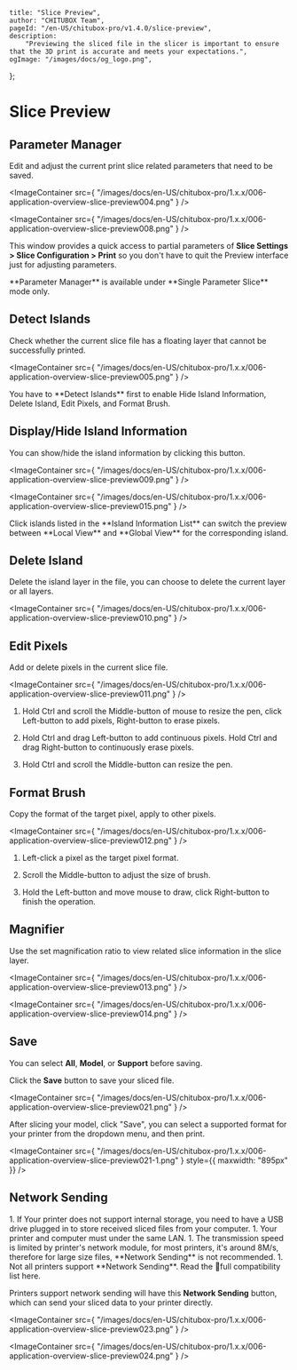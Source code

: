 	title: "Slice Preview",
	author: "CHITUBOX Team",
	pageId: "/en-US/chitubox-pro/v1.4.0/slice-preview",
	description:
		"Previewing the sliced file in the slicer is important to ensure that the 3D print is accurate and meets your expectations.",
	ogImage: "/images/docs/og_logo.png",
};

# Slice Preview

## Parameter Manager

Edit and adjust the current print slice related parameters that need to be saved.

<ImageContainer
	src={
		"/images/docs/en-US/chitubox-pro/1.x.x/006-application-overview-slice-preview004.png"
	}
/>

<ImageContainer
	src={
		"/images/docs/en-US/chitubox-pro/1.x.x/006-application-overview-slice-preview008.png"
	}
/>

This window provides a quick access to partial parameters of **Slice Settings > Slice Configuration > Print** so you don't have to quit the Preview interface just for adjusting parameters.

<Admonition type="note">
	**Parameter Manager** is available under **Single Parameter Slice** mode
	only.
</Admonition>

## Detect Islands

Check whether the current slice file has a floating layer that cannot be successfully printed.

<ImageContainer
	src={
		"/images/docs/en-US/chitubox-pro/1.x.x/006-application-overview-slice-preview005.png"
	}
/>

<Admonition type="note">
	You have to **Detect Islands** first to enable <NextLink href="#displayhide-island-information">Hide Island Information</NextLink>, <NextLink href="#delete-island">Delete Island</NextLink>, <NextLink href="#edit-pixels">Edit Pixels</NextLink>, and <NextLink href="#format-brush">Format Brush</NextLink>.
</Admonition>

## Display/Hide Island Information

You can show/hide the island information by clicking this button.

<ImageContainer
	src={
		"/images/docs/en-US/chitubox-pro/1.x.x/006-application-overview-slice-preview009.png"
	}
/>

<ImageContainer
	src={
		"/images/docs/en-US/chitubox-pro/1.x.x/006-application-overview-slice-preview015.png"
	}
/>

<Admonition type="tip">
	Click islands listed in the **Island Information List** can switch the
	preview between **Local View** and **Global View** for the corresponding
	island.
</Admonition>

## Delete Island

Delete the island layer in the file, you can choose to delete the current layer or all layers.

<ImageContainer
	src={
		"/images/docs/en-US/chitubox-pro/1.x.x/006-application-overview-slice-preview010.png"
	}
/>

## Edit Pixels

Add or delete pixels in the current slice file.

<ImageContainer
	src={
		"/images/docs/en-US/chitubox-pro/1.x.x/006-application-overview-slice-preview011.png"
	}
/>

1. Hold Ctrl and scroll the Middle-button of mouse to resize the pen, click Left-button to add pixels, Right-button to erase pixels.

1. Hold Ctrl and drag Left-button to add continuous pixels. Hold Ctrl and drag Right-button to continuously erase pixels.

1. Hold Ctrl and scroll the Middle-button can resize the pen.

## Format Brush

Copy the format of the target pixel, apply to other pixels.

<ImageContainer
	src={
		"/images/docs/en-US/chitubox-pro/1.x.x/006-application-overview-slice-preview012.png"
	}
/>

1. Left-click a pixel as the target pixel format.

1. Scroll the Middle-button to adjust the size of brush.

1. Hold the Left-button and move mouse to draw, click Right-button to finish the operation.

## Magnifier

Use the set magnification ratio to view related slice information in the slice layer.

<ImageContainer
	src={
		"/images/docs/en-US/chitubox-pro/1.x.x/006-application-overview-slice-preview013.png"
	}
/>

<ImageContainer
	src={
		"/images/docs/en-US/chitubox-pro/1.x.x/006-application-overview-slice-preview014.png"
	}
/>

## Save

You can select **All**, **Model**, or **Support** before saving.

Click the **Save** button to save your sliced file.

<ImageContainer
	src={
		"/images/docs/en-US/chitubox-pro/1.x.x/006-application-overview-slice-preview021.png"
	}
/>

<Admonition type="note">
	After slicing your model, click "Save", you can select a supported format
	for your printer from the dropdown menu, and then print.
</Admonition>

<ImageContainer
	src={
		"/images/docs/en-US/chitubox-pro/1.x.x/006-application-overview-slice-preview021-1.png"
	}
	style={{ maxwidth: "895px" }}
/>

## Network Sending

<Admonition type="note">
	1. If Your printer does not support internal storage, you need to have a USB drive plugged in to store received sliced files from your computer. 
	1. Your printer and computer must under the same LAN.
	1. The transmission speed is limited by printer's network module, for most printers, it's around 8M/s, therefore for large size files, **Network Sending** is not recommended. 
	1. Not all printers support **Network Sending**. Read the <SpanA href="https://wkhvloo2kw.feishu.cn/docx/Q5nbdGSnfo5EbAxgEwKccN0Rnxe">📃full compatibility list</SpanA> here.
</Admonition>

Printers support network sending will have this **Network Sending** button, which can send your sliced data to your printer directly.

<ImageContainer
	src={
		"/images/docs/en-US/chitubox-pro/1.x.x/006-application-overview-slice-preview023.png"
	}
/>

<ImageContainer
	src={
		"/images/docs/en-US/chitubox-pro/1.x.x/006-application-overview-slice-preview024.png"
	}
/>
